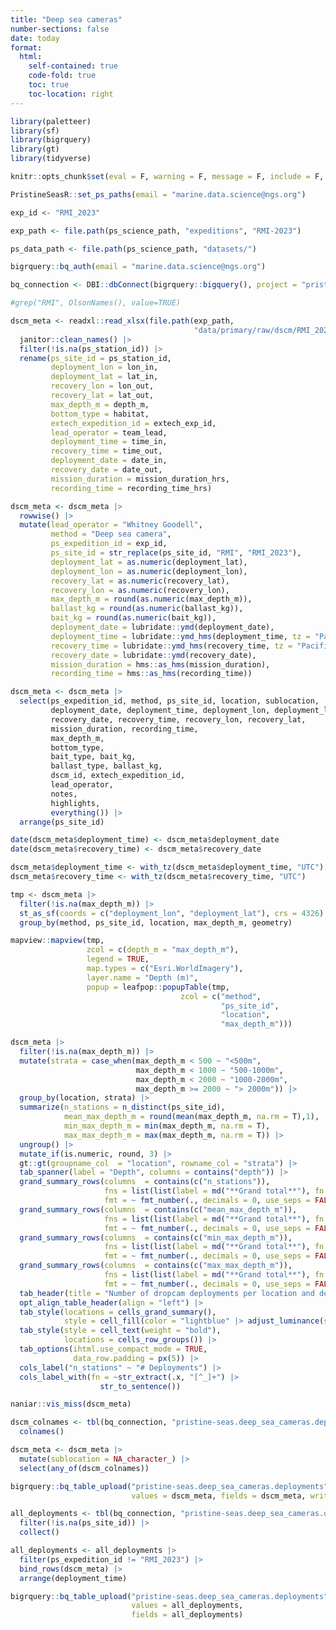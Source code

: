 ```yaml
---
title: "Deep sea cameras"
number-sections: false
date: today
format: 
  html:
    self-contained: true
    code-fold: true
    toc: true
    toc-location: right
---
```


```r
library(paletteer)
library(sf)
library(bigrquery)
library(gt)
library(tidyverse)

knitr::opts_chunk$set(eval = F, warning = F, message = F, include = F, echo = F)

PristineSeasR::set_ps_paths(email = "marine.data.science@ngs.org")

exp_id <- "RMI_2023"

exp_path <- file.path(ps_science_path, "expeditions", "RMI-2023")

ps_data_path <- file.path(ps_science_path, "datasets/")

bigrquery::bq_auth(email = "marine.data.science@ngs.org")

bq_connection <- DBI::dbConnect(bigrquery::bigquery(), project = "pristine-seas")

#grep("RMI", OlsonNames(), value=TRUE)
```

```r
dscm_meta <- readxl::read_xlsx(file.path(exp_path,
                                         "data/primary/raw/dscm/RMI_2023_dscm_fieldbook.xlsx")) |> 
  janitor::clean_names() |> 
  filter(!is.na(ps_station_id)) |> 
  rename(ps_site_id = ps_station_id,
         deployment_lon = lon_in,
         deployment_lat = lat_in,
         recovery_lon = lon_out,
         recovery_lat = lat_out,
         max_depth_m = depth_m,
         bottom_type = habitat, 
         extech_expedition_id = extech_exp_id,
         lead_operator = team_lead,
         deployment_time = time_in,
         recovery_time = time_out,
         deployment_date = date_in,
         recovery_date = date_out,
         mission_duration = mission_duration_hrs,
         recording_time = recording_time_hrs) 

dscm_meta <- dscm_meta |> 
  rowwise() |> 
  mutate(lead_operator = "Whitney Goodell",
         method = "Deep sea camera",
         ps_expedition_id = exp_id,
         ps_site_id = str_replace(ps_site_id, "RMI", "RMI_2023"),
         deployment_lat = as.numeric(deployment_lat),
         deployment_lon = as.numeric(deployment_lon),
         recovery_lat = as.numeric(recovery_lat),
         recovery_lon = as.numeric(recovery_lon),
         max_depth_m = round(as.numeric(max_depth_m)),
         ballast_kg = round(as.numeric(ballast_kg)),
         bait_kg = round(as.numeric(bait_kg)),
         deployment_date = lubridate::ymd(deployment_date),
         deployment_time = lubridate::ymd_hms(deployment_time, tz = "Pacific/Majuro" ),
         recovery_time = lubridate::ymd_hms(recovery_time, tz = "Pacific/Majuro"),
         recovery_date = lubridate::ymd(recovery_date),
         mission_duration = hms::as_hms(mission_duration),
         recording_time = hms::as_hms(recording_time))

dscm_meta <- dscm_meta |> 
  select(ps_expedition_id, method, ps_site_id, location, sublocation,
         deployment_date, deployment_time, deployment_lon, deployment_lat, 
         recovery_date, recovery_time, recovery_lon, recovery_lat,
         mission_duration, recording_time,
         max_depth_m,
         bottom_type,
         bait_type, bait_kg,
         ballast_type, ballast_kg,
         dscm_id, extech_expedition_id,
         lead_operator, 
         notes,
         highlights,
         everything()) |> 
  arrange(ps_site_id)

date(dscm_meta$deployment_time) <- dscm_meta$deployment_date
date(dscm_meta$recovery_time) <- dscm_meta$recovery_date

dscm_meta$deployment_time <- with_tz(dscm_meta$deployment_time, "UTC")
dscm_meta$recovery_time <- with_tz(dscm_meta$recovery_time, "UTC")
```

```r
tmp <- dscm_meta |> 
  filter(!is.na(max_depth_m)) |> 
  st_as_sf(coords = c("deployment_lon", "deployment_lat"), crs = 4326) |> 
  group_by(method, ps_site_id, location, max_depth_m, geometry) 

mapview::mapview(tmp,
                 zcol = c(depth_m = "max_depth_m"), 
                 legend = TRUE,
                 map.types = c("Esri.WorldImagery"),
                 layer.name = "Depth (m)",
                 popup = leafpop::popupTable(tmp,
                                      zcol = c("method",
                                               "ps_site_id",
                                               "location",
                                               "max_depth_m")))
```

```r
dscm_meta |> 
  filter(!is.na(max_depth_m)) |> 
  mutate(strata = case_when(max_depth_m < 500 ~ "<500m",
                            max_depth_m < 1000 ~ "500-1000m",
                            max_depth_m < 2000 ~ "1000-2000m",
                            max_depth_m >= 2000 ~ "> 2000m")) |> 
  group_by(location, strata) |> 
  summarize(n_stations = n_distinct(ps_site_id),
            mean_max_depth_m = round(mean(max_depth_m, na.rm = T),1),
            min_max_depth_m = min(max_depth_m, na.rm = T),
            max_max_depth_m = max(max_depth_m, na.rm = T)) |> 
  ungroup() |> 
  mutate_if(is.numeric, round, 3) |> 
  gt::gt(groupname_col  = "location", rowname_col = "strata") |> 
  tab_spanner(label = "Depth", columns = contains("depth")) |> 
  grand_summary_rows(columns  = contains(c("n_stations")),
                     fns = list(list(label = md("**Grand total**"), fn = "sum")),
                     fmt = ~ fmt_number(., decimals = 0, use_seps = FALSE)) |> 
  grand_summary_rows(columns  = contains(c("mean_max_depth_m")),
                     fns = list(list(label = md("**Grand total**"), fn = "mean")),
                     fmt = ~ fmt_number(., decimals = 0, use_seps = FALSE)) |> 
  grand_summary_rows(columns  = contains(c("min_max_depth_m")),
                     fns = list(list(label = md("**Grand total**"), fn = "min")),
                     fmt = ~ fmt_number(., decimals = 0, use_seps = FALSE)) |> 
  grand_summary_rows(columns  = contains(c("max_max_depth_m")),
                     fns = list(list(label = md("**Grand total**"), fn = "max")),
                     fmt = ~ fmt_number(., decimals = 0, use_seps = FALSE)) |> 
  tab_header(title = "Number of dropcam deployments per location and depth") |> 
  opt_align_table_header(align = "left") |> 
  tab_style(locations = cells_grand_summary(),
            style = cell_fill(color = "lightblue" |> adjust_luminance(steps = +2))) |> 
  tab_style(style = cell_text(weight = "bold"),
            locations = cells_row_groups()) |> 
  tab_options(ihtml.use_compact_mode = TRUE,
              data_row.padding = px(5)) |> 
  cols_label("n_stations" ~ "# Deployments") |> 
  cols_label_with(fn = ~str_extract(.x, "[^_]+") |> 
                    str_to_sentence()) 
```

```r
naniar::vis_miss(dscm_meta)
```

```r
dscm_colnames <- tbl(bq_connection, "pristine-seas.deep_sea_cameras.deployments") |> 
  colnames() 

dscm_meta <- dscm_meta |> 
  mutate(sublocation = NA_character_) |> 
  select(any_of(dscm_colnames))

bigrquery::bq_table_upload("pristine-seas.deep_sea_cameras.deployments", 
                           values = dscm_meta, fields = dscm_meta, write_disposition = 'WRITE_APPEND')
```

```r
all_deployments <- tbl(bq_connection, "pristine-seas.deep_sea_cameras.deployments") |> 
  filter(!is.na(ps_site_id)) |> 
  collect()

all_deployments <- all_deployments |> 
  filter(ps_expedition_id != "RMI_2023") |> 
  bind_rows(dscm_meta) |> 
  arrange(deployment_time)

bigrquery::bq_table_upload("pristine-seas.deep_sea_cameras.deployments", 
                           values = all_deployments, 
                           fields = all_deployments)
```
